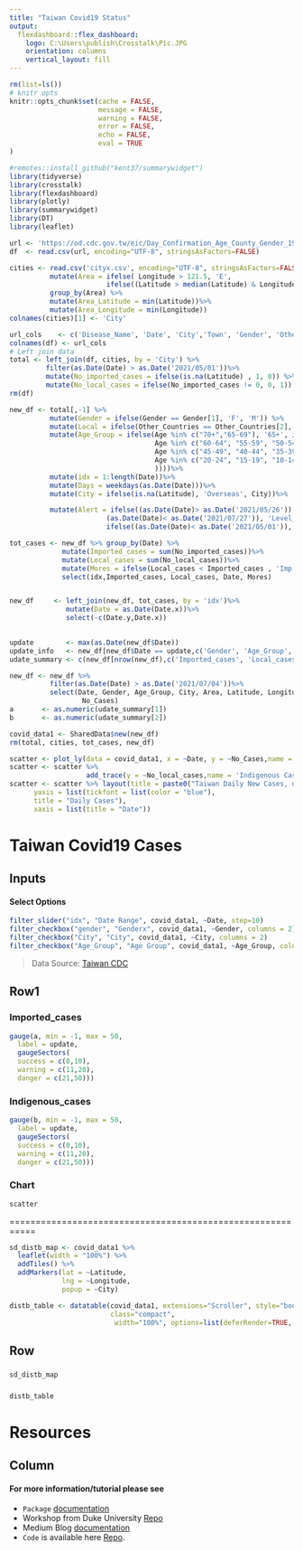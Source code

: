 ---
title: "Taiwan Covid19 Status"
output: 
  flexdashboard::flex_dashboard:
    logo: C:\Users\publish\Crosstalk\Pic.JPG
    orientation: columns
    vertical_layout: fill
---

```{r setup, include=FALSE}
rm(list=ls()) 
# knitr opts
knitr::opts_chunk$set(cache = FALSE,
                      message = FALSE,
                      warning = FALSE,
                      error = FALSE,
                      echo = FALSE,
                      eval = TRUE
)
```


```{r load_libries, include=FALSE}
#remotes::install_github("kent37/summarywidget")
library(tidyverse)
library(crosstalk)
library(flexdashboard)
library(plotly)
library(summarywidget)
library(DT)
library(leaflet)
```


```{r dataset, include=FALSE}

url <- 'https://od.cdc.gov.tw/eic/Day_Confirmation_Age_County_Gender_19CoV.csv'
df  <- read.csv(url, encoding="UTF-8", stringsAsFactors=FALSE)

cities <- read.csv('cityx.csv', encoding="UTF-8", stringsAsFactors=FALSE) %>% 
          mutate(Area = ifelse( Longitude > 121.5, 'E', 
                        ifelse((Latitude > median(Latitude) & Longitude < 121.5), 'SW','NW')))%>%     
          group_by(Area) %>%
          mutate(Area_Latitude = min(Latitude))%>%
          mutate(Area_Longitude = min(Longitude))
colnames(cities)[1] <- 'City'

url_cols    <- c('Disease_Name', 'Date', 'City','Town', 'Gender', 'Other_Countries', 'Age', 'No_Cases')
colnames(df) <- url_cols
# Left join data
total <- left_join(df, cities, by = 'City') %>% 
         filter(as.Date(Date) > as.Date('2021/05/01'))%>% 
         mutate(No_imported_cases = ifelse(is.na(Latitude) , 1, 0)) %>% 
         mutate(No_local_cases = ifelse(No_imported_cases != 0, 0, 1))
rm(df)

```


```{r new_data, echo=FALSE}

new_df <- total[,-1] %>%
          mutate(Gender = ifelse(Gender == Gender[1], 'F', 'M')) %>%
          mutate(Local = ifelse(Other_Countries == Other_Countries[2], 'Overseas', 'Local'))%>%
          mutate(Age_Group = ifelse(Age %in% c("70+","65-69"), '65+', ifelse(
                                    Age %in% c("60-64", "55-59", "50-54"), '50-64',ifelse(
                                    Age %in% c("45-49", "40-44", "35-39", "30-34", "25-29"), '30-49', ifelse(
                                    Age %in% c("20-24", "15-19", "10-14"), '10-24','< 10')  
                                    ))))%>%
          mutate(idx = 1:length(Date))%>%
          mutate(Days = weekdays(as.Date(Date)))%>%
          mutate(City = ifelse(is.na(Latitude), 'Overseas', City))%>%

          mutate(Alert = ifelse((as.Date(Date)> as.Date('2021/05/26')) & 
                        (as.Date(Date)< as.Date('2021/07/27')), 'Level_3',
                        ifelse((as.Date(Date)< as.Date('2021/05/01')),'Level_1','Level_2')))

tot_cases <- new_df %>% group_by(Date) %>%
             mutate(Imported_cases = sum(No_imported_cases))%>%
             mutate(Local_cases = sum(No_local_cases))%>% 
             mutate(Mores = ifelse(Local_cases < Imported_cases , 'Imp','Ind'))%>%
             select(idx,Imported_cases, Local_cases, Date, Mores)


new_df     <- left_join(new_df, tot_cases, by = 'idx')%>%
              mutate(Date = as.Date(Date.x))%>%
              select(-c(Date.y,Date.x))   

              
update        <- max(as.Date(new_df$Date))
update_info   <- new_df[new_df$Date == update,c('Gender', 'Age_Group','No_imported_cases', 'No_local_cases')]
udate_summary <- c(new_df[nrow(new_df),c('Imported_cases', 'Local_cases')]) 

new_df <- new_df %>% 
          filter(as.Date(Date) > as.Date('2021/07/04'))%>% 
          select(Date, Gender, Age_Group, City, Area, Latitude, Longitude, No_local_cases,
                  No_Cases)
a       <- as.numeric(udate_summary[1])
b       <- as.numeric(udate_summary[2])

covid_data1 <- SharedData$new(new_df)
rm(total, cities, tot_cases, new_df)
```


```{r, echo=FALSE}

scatter <- plot_ly(data = covid_data1, x = ~Date, y = ~No_Cases,name = 'Daily Total Cases', type='bar')
scatter <- scatter %>% 
                   add_trace(y = ~No_local_cases,name = 'Indigenous Cases')
scatter <- scatter %>% layout(title = paste0("Taiwan Daily New Cases, update: ", update),
      yaxis = list(tickfont = list(color = "blue"),
      title = "Daily Cases"),
      xaxis = list(title = "Date"))
```

Taiwan Covid19 Cases
=============================================================

Inputs {.sidebar}
-----------------------------------------------------------------------
#### Select Options
```{r, echo=FALSE}
filter_slider("idx", "Date Range", covid_data1, ~Date, step=10)
filter_checkbox("gender", "Genderx", covid_data1, ~Gender, columns = 2)
filter_checkbox("City", "City", covid_data1, ~City, columns = 2)
filter_checkbox("Age_Group", "Age Group", covid_data1, ~Age_Group, columns = 2)
```
> Data Source:  [Taiwan CDC](https://www.cdc.gov.tw/En)


Row1 {data-width="46%"}
------------------------------------------------------

### Imported_cases

```{r, echo=FALSE}
gauge(a, min = -1, max = 50,
  label = update,
  gaugeSectors(
  success = c(0,10), 
  warning = c(11,20), 
  danger = c(21,50)))
```

### Indigenous_cases

```{r, echo=FALSE}
gauge(b, min = -1, max = 50,
  label = update,
  gaugeSectors(
  success = c(0,10), 
  warning = c(11,20), 
  danger = c(21,50)))
```


### Chart 

```{r, echo=FALSE}
scatter
```

===========================================================

```{r, echo=FALSE}

sd_distb_map <- covid_data1 %>% 
  leaflet(width = "100%") %>% 
  addTiles() %>% 
  addMarkers(lat = ~Latitude, 
             lng = ~Longitude, 
             popup = ~City)

distb_table <- datatable(covid_data1, extensions="Scroller", style="bootstrap",
                         class="compact",
                          width="100%", options=list(deferRender=TRUE, scrollY=300, scroller=TRUE))
```

Row {data-width="66%"}
-----------------
###

```{r, echo=FALSE}
sd_distb_map
```

###

```{r, echo=FALSE}
distb_table
```

Resources
=============================================================

Column {data-width="66%"}
-------------------------------------------------------------

#### For more information/tutorial please see

- `Package` [documentation](https://pkgs.rstudio.com/flexdashboard/index.html)
- Workshop from Duke University [Repo](https://github.com/libjohn/workshop_flexdashboards) 
- Medium Blog [documentation](https://towardsdatascience.com/building-an-hr-dashboard-in-r-using-flexdashboard-76d14ed3f32) 
- `Code` is available here [Repo](https://github.com/clfee/Shiny-apps). 
